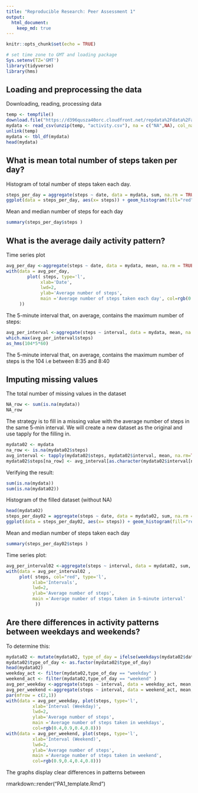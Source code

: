 ```yaml
---
title: "Reproducible Research: Peer Assessment 1"
output: 
  html_document:
    keep_md: true
---
```



```r
knitr::opts_chunk$set(echo = TRUE)
```


```r
# set time zone to GMT and loading package
Sys.setenv(TZ='GMT')
library(tidyverse)
library(hms)
```

## Loading and preprocessing the data

Downloading, reading, processing data

```r
temp <- tempfile()
download.file("https://d396qusza40orc.cloudfront.net/repdata%2Fdata%2Factivity.zip",temp)
mydata <- read_csv(unzip(temp, "activity.csv"), na = c("NA",NA), col_names = TRUE  )
unlink(temp)
mydata <- tbl_df(mydata)
head(mydata)
```



## What is mean total number of steps taken per day?


Histogram of total number of steps taken each day.

```r
steps_per_day = aggregate(steps ~ date, data = mydata, sum, na.rm = TRUE)
ggplot(data = steps_per_day, aes(x= steps)) + geom_histogram(fill="red", colour = "white") + theme_bw()
```


Mean and median number of steps for each day

```r
summary(steps_per_day$steps )
```



## What is the average daily activity pattern?

Time series plot

```r
avg_per_day <-aggregate(steps ~ date, data = mydata, mean, na.rm = TRUE)
with(data = avg_per_day, 
        plot( steps, type='l', 
             xlab='Date',
             lwd=2, 
             ylab='Average number of steps',
             main ='Average number of steps taken each day', col=rgb(0.2,0.4,0.6,0.8)
     ))
```


The 5-minute interval that, on average, contains the maximum number of steps:

```r
avg_per_interval <-aggregate(steps ~ interval, data = mydata, mean, na.rm = TRUE)
which.max(avg_per_interval$steps)
as_hms(104*5*60)
```

The 5-minute interval that, on average, contains the maximum number of steps is the 104 i.e between 8:35 and 8:40

## Imputing missing values

The total number of missing values in the dataset

```r
NA_row <- sum(is.na(mydata))
NA_row
```
The strategy is to fill in a missing value with the average number of steps in the same 5-min interval.
We will create a new dataset as the original and use tapply for the filling in.

```r
mydata02 <- mydata
na_row <- is.na(mydata02$steps)
avg_interval <- tapply(mydata02$steps, mydata02$interval, mean, na.rm=TRUE, simplify=TRUE)
mydata02$steps[na_row] <- avg_interval[as.character(mydata02$interval[na_row])]
```


Verifying the result:
```r
sum(is.na(mydata))
sum(is.na(mydata02))
```

Histogram of the filled dataset (without NA)

```r
head(mydata02)
steps_per_day02 = aggregate(steps ~ date, data = mydata02, sum, na.rm = TRUE)
ggplot(data = steps_per_day02, aes(x= steps)) + geom_histogram(fill="red", colour = "white") + theme_bw()
```


Mean and median number of steps taken each day

```r
summary(steps_per_day02$steps )
```

Time series plot:
```r
avg_per_interval02 <-aggregate(steps ~ interval, data = mydata02, sum, na.rm = TRUE)
with(data = avg_per_interval02 , 
     plot( steps, col="red", type='l', 
          xlab='Intervals',
          lwd=2, 
          ylab='Average number of steps',
          main ='Average number of steps taken in 5-minute interval'
           ))
```

## Are there differences in activity patterns between weekdays and weekends?


To determine this:
```r
mydata02 <- mutate(mydata02, type_of_day = ifelse(weekdays(mydata02$date) == "Saturday" | weekdays(mydata02$date) == "Sunday", "weekend", "weekday"))
mydata02$type_of_day <- as.factor(mydata02$type_of_day)
head(mydata02)
weekday_act <- filter(mydata02,type_of_day == "weekday" )
weekend_act <- filter(mydata02,type_of_day == "weekend" )
avg_per_weekday <-aggregate(steps ~ interval, data = weekday_act, mean, na.rm = TRUE)
avg_per_weekend <-aggregate(steps ~ interval, data = weekend_act, mean, na.rm = TRUE)
par(mfrow = c(2,1))
with(data = avg_per_weekday, plot(steps, type='l', 
          xlab='Interval (Weekday)',
          lwd=2, 
          ylab='Average number of steps',
          main ='Average number of steps taken in weekdays',
          col=rgb(0.4,0.9,0.4,0.8)))
with(data = avg_per_weekend, plot(steps, type='l',
          xlab='Interval (Weekend)',
          lwd=2, 
          ylab='Average number of steps',
          main ='Average number of steps taken in weekend', 
          col=rgb(0.9,0.4,0.4,0.8)))
```

The graphs display clear differences in patterns between

rmarkdown::render("PA1_template.Rmd")

